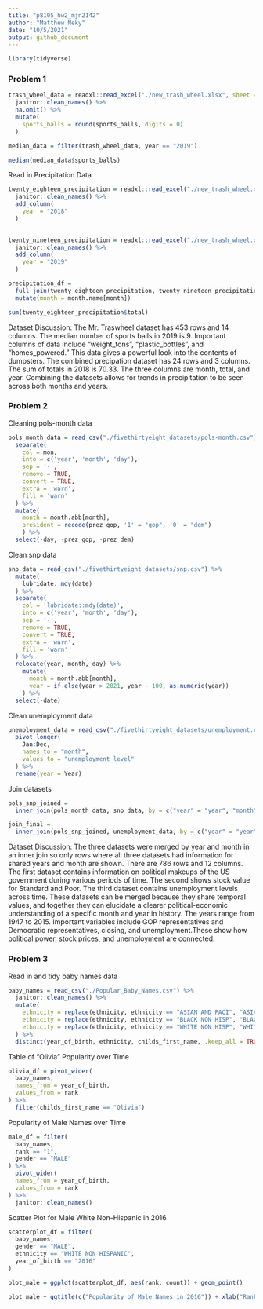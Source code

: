 ```yaml
---
title: "p8105_hw2_mjn2142"
author: "Matthew Neky"
date: "10/5/2021"
output: github_document
---
```


```r
library(tidyverse)
```


### Problem 1


```r
trash_wheel_data = readxl::read_excel("./new_trash_wheel.xlsx", sheet = "Mr. Trash Wheel", range = "A2:N535") %>%
  janitor::clean_names() %>%
  na.omit() %>% 
  mutate(
    sports_balls = round(sports_balls, digits = 0)
  )

median_data = filter(trash_wheel_data, year == "2019")

median(median_data$sports_balls)
```

Read in Precipitation Data

```r
twenty_eighteen_precipitation = readxl::read_excel("./new_trash_wheel.xlsx", sheet = "2018 Precipitation", range = "A2:B14") %>% 
  janitor::clean_names() %>% 
  add_column(
    year = "2018"
  )
  

twenty_nineteen_precipitation = readxl::read_excel("./new_trash_wheel.xlsx", sheet = "2019 Precipitation", range = "A2:B14") %>% 
  janitor::clean_names() %>% 
  add_column(
    year = "2019"
  )

precipitation_df =
  full_join(twenty_eighteen_precipitation, twenty_nineteen_precipitation, by = c("month" = "month", "year" = "year", "total" = "total")) %>%
  mutate(month = month.name[month])

sum(twenty_eighteen_precipitation$total)
```

Dataset Discussion: The Mr. Traswheel dataset has 453 rows and 14 columns. The median number of sports balls in 2019 is 9. Important columns of data include "weight_tons", "plastic_bottles", and "homes_powered." This data gives a powerful look into the contents of dumpsters. The combined precipation dataset has 24 rows and 3 columns. The sum of totals in 2018 is 70.33. The three columns are month, total, and year. Combining the datasets allows for trends in precipitation to be seen across both months and years.

### Problem 2

Cleaning pols-month data

```r
pols_month_data = read_csv("./fivethirtyeight_datasets/pols-month.csv") %>% 
  separate(
    col = mon,
    into = c('year', 'month', 'day'),
    sep = '-',
    remove = TRUE,
    convert = TRUE,
    extra = 'warn',
    fill = 'warn'
  ) %>% 
  mutate(
    month = month.abb[month],
    president = recode(prez_gop, '1' = "gop", '0' = "dem")
    ) %>% 
  select(-day, -prez_gop, -prez_dem)
```

Clean snp data

```r
snp_data = read_csv("./fivethirtyeight_datasets/snp.csv") %>% 
  mutate(
    lubridate::mdy(date)
  ) %>% 
  separate(
    col = 'lubridate::mdy(date)',
    into = c('year', 'month', 'day'),
    sep = '-',
    remove = TRUE,
    convert = TRUE,
    extra = 'warn',
    fill = 'warn'
  ) %>% 
  relocate(year, month, day) %>% 
    mutate(
      month = month.abb[month],
      year = if_else(year > 2021, year - 100, as.numeric(year))
    ) %>% 
  select(-date)
```

Clean unemployment data

```r
unemployment_data = read_csv("./fivethirtyeight_datasets/unemployment.csv") %>% 
  pivot_longer(
    Jan:Dec,
    names_to = "month",
    values_to = "unemployment_level"
  ) %>% 
  rename(year = Year)
```

Join datasets

```r
pols_snp_joined = 
  inner_join(pols_month_data, snp_data, by = c("year" = "year", "month" = "month"))

join_final =
  inner_join(pols_snp_joined, unemployment_data, by = c("year" = "year", "month" = "month"))
```

Dataset Discussion: The three datasets were merged by year and month in an inner join so only rows where all three datasets had information for shared years and month are shown. There are 786 rows and 12 columns. The first dataset contains information on political makeups of the US government during various periods of time. The second shows stock value for Standard and Poor. The third dataset contains unemployment levels across time. These datasets can be merged because they share temporal values, and together they can elucidate a clearer political-economic understanding of a specific month and year in history. The years range from 1947 to 2015. Important variables include GOP representatives and Democratic representatives, closing, and unemployment.These show how political power, stock prices, and unemployment are connected.

### Problem 3

Read in and tidy baby names data

```r
baby_names = read_csv("./Popular_Baby_Names.csv") %>% 
  janitor::clean_names() %>% 
  mutate(
    ethnicity = replace(ethnicity, ethnicity == "ASIAN AND PACI", "ASIAN AND PACIFIC ISLANDER"),
    ethnicity = replace(ethnicity, ethnicity == "BLACK NON HISP", "BLACK NON HISPANIC"),
    ethnicity = replace(ethnicity, ethnicity == "WHITE NON HISP", "WHITE NON HISPANIC")
  ) %>% 
  distinct(year_of_birth, ethnicity, childs_first_name, .keep_all = TRUE)
```


Table of "Olivia" Popularity over Time

```r
olivia_df = pivot_wider(
  baby_names,
  names_from = year_of_birth,
  values_from = rank
) %>% 
  filter(childs_first_name == "Olivia")
```

Popularity of Male Names over Time

```r
male_df = filter(
  baby_names,
  rank == "1",
  gender == "MALE"
) %>% 
  pivot_wider(
  names_from = year_of_birth,
  values_from = rank
) %>% 
  janitor::clean_names()
```


Scatter Plot for Male White Non-Hispanic in 2016

```r
scatterplot_df = filter(
  baby_names,
  gender == "MALE",
  ethnicity == "WHITE NON HISPANIC",
  year_of_birth == "2016"
)

plot_male = ggplot(scatterplot_df, aes(rank, count)) + geom_point()

plot_male + ggtitle(c("Popularity of Male Names in 2016")) + xlab("Rank in Popularity of Name") + ylab("Number of Children with Name")
```



